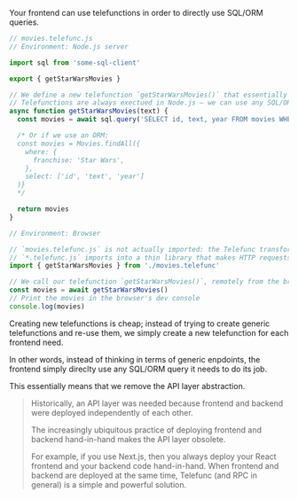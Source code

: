 Your frontend can use telefunctions in order to directly use SQL/ORM queries.

```js
// movies.telefunc.js
// Environment: Node.js server

import sql from 'some-sql-client'

export { getStarWarsMovies }

// We define a new telefunction `getStarWarsMovies()` that essentially wraps a SQL query.
// Telefunctions are always exectued in Node.js — we can use any SQL/ORM query we want.
async function getStarWarsMovies(text) {
  const movies = await sql.query('SELECT id, text, year FROM movies WHERE franchise = "Star Wars";')

  /* Or if we use an ORM:
  const movies = Movies.findAll({
    where: {
      franchise: 'Star Wars',
    },
    select: ['id', 'text', 'year']
  )}
  */

  return movies
}
```

```js
// Environment: Browser

// `movies.telefunc.js` is not actually imported: the Telefunc transformer transpiles all
// `*.telefunc.js` imports into a thin library that makes HTTP requests. More infos at "How It Works".
import { getStarWarsMovies } from './movies.telefunc'

// We call our telefunction `getStarWarsMovies()`, remotely from the browser
const movies = await getStarWarsMovies()
// Print the movies in the browser's dev console
console.log(movies)
```

Creating new telefunctions is cheap; instead of trying to create generic telefunctions and re-use them, we simply create a new telefunction for each frontend need.

In other words, instead of thinking in terms of generic enpdoints, the frontend simply direclty use any SQL/ORM query it needs to do its job.

This essentially means that we remove the API layer abstraction.

> Historically, an API layer was needed because frontend and backend were deployed independently of each other.
>
> The increasingly ubiquitous practice of deploying frontend and backend hand-in-hand makes the API layer obsolete.
>
> For example, if you use Next.js, then you always deploy your React frontend and your backend code hand-in-hand.
> When frontend and backend are deployed at the same time, Telefunc (and RPC in general) is a simple and powerful solution.

